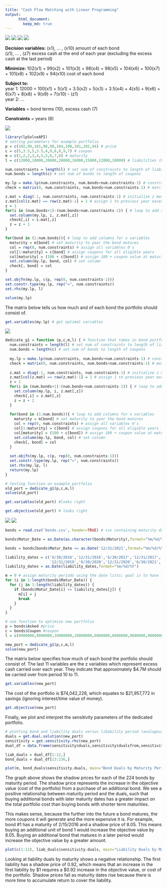 ```yaml
---
title: "Cash Flow Matching with Linear Programming"
output:  
      html_document:  
        keep_md: true 
---
```


![](proj1_header1.PNG)
![](proj1_header2.PNG)
![](proj1_q1.1.PNG)
![](proj1_q1.2.PNG)

**Decision variables:**
(x1), ... , (x10) amount of each bond  
(z1), ... , (z7) excess cash at the end of each year (excluding the excess cash at the last period)  

**Minimize:** 102(x1) + 99(x2) + 101(x3) + 98(x4) + 98(x5) + 104(x6) + 100(x7) + 101(x8) + 102(x9) + 94(x10)
 cost of each bond

**Subject to:**  
 year 1: 12000 = 100(x1) + 5(x1) + 3.5(x2) + 5(x3) + 3.5(x4) + 4(x5) + 9(x6) + 6(x7) + 8(x8) + 9(x9) + 7(x10) - (z1)  
 year 2: ...  

**Variables** = bond terms (10), excess cash (7)
  
**Constraints** = years (8)  
  
![](proj1_q2.PNG)

```r
library(lpSolveAPI)
# setting parameters for example portfolio
p = c(102,99,101,98,98,104,100,101,102,94) # price
c = c(5,3.5,5,3.5,4,9,6,8,9,7) # coupon
m = c(1,2,2,3,4,5,5,6,7,8) # maturity
l = c(12000,18000,20000,20000,16000,15000,12000,10000) # liabilities (RHS)
```

```r
num.constraints = length(l) # set num of constraints to length of liabilities
num.bonds = length(c) # set num of bonds to length of coupons

my.lp = make.lp(num.constraints, num.bonds+num.constraints-1) # constraints, variables
check = matrix(0, num.constraints, num.bonds+num.constraints-1) # matrix to check that values are correctly inputted

z.mat = diag(-1, num.constraints, num.constraints-1) # initialize z mat and assign -1 to current year excess cash
z.mat[col(z.mat) == row(z.mat)-1] = 1 # assign 1 to previous year excess cash
z = 1
for(i in (num.bonds+1):(num.bonds+num.constraints-1)) { # loop to add z's to columns
  set.column(my.lp, i, z.mat[,z])
  check[,i] = z.mat[,z]
  z = z + 1
}

for(bond in (1:num.bonds)){ # loop to add columns for x variables
  maturity = m[bond] # set maturity to year the bond matures
  col = rep(0, num.constraints) # assign all variables 0's
  col[1:maturity] = c[bond] # assign coupons for all eligible years
  col[maturity] = (100 + c[bond]) # assign 100 + coupon value at maturity
  set.column(my.lp, bond, col) # set column
  check[, bond] = col
}

set.objfn(my.lp, c(p, rep(0, num.constraints-1)))
set.constr.type(my.lp, rep("=", num.constraints))
set.rhs(my.lp, l)

solve(my.lp)
```
  
The matrix below tells us how much and of each bond the portfolio should consist of.
```r
get.variables(my.lp) # get optimal variables
```
  

![](proj1_q3.PNG)
```r
dedicate_g1 = function (p,c,m,l) { # function that takes in bond portfolio parameters and returns a .lp object
  num.constraints = length(l) # set num of constraints to length of liabilities
  num.bonds = length(c) # set num of bonds to length of coupons
  
  my.lp = make.lp(num.constraints, num.bonds+num.constraints-1) # constraints, variables
  check = matrix(0, num.constraints, num.bonds+num.constraints-1) # matrix to check that values are correctly inputted
  
  z.mat = diag(-1, num.constraints, num.constraints-1) # initialize z mat and assign -1 to current year excess cash
  z.mat[col(z.mat) == row(z.mat)-1] = 1 # assign 1 to previous year excess cash
  z = 1
  for(i in (num.bonds+1):(num.bonds+num.constraints-1)) { # loop to add z's to columns
    set.column(my.lp, i, z.mat[,z])
    check[,i] = z.mat[,z]
    z = z + 1
  }
  
  for(bond in (1:num.bonds)){ # loop to add columns for x variables
    maturity = m[bond] # set maturity to year the bond matures
    col = rep(0, num.constraints) # assign all variables 0's
    col[1:maturity] = c[bond] # assign coupons for all eligible years
    col[maturity] = (100 + c[bond]) # assign 100 + coupon value at maturity
    set.column(my.lp, bond, col) # set column
    check[, bond] = col
  }
  
  set.objfn(my.lp, c(p, rep(0, num.constraints-1)))
  set.constr.type(my.lp, rep("=", num.constraints))
  set.rhs(my.lp, l)
  return(my.lp)
}
```

```r
# testing function on example portfolio
old_port = dedicate_g1(p,c,m,l)
solve(old_port)
```

```r
get.variables(old_port) #looks right
```

```r
get.objective(old_port) # looks right
```
  
![](proj1_q4.1.PNG)
![](proj1_q4.2.PNG)  
```r
bonds = read.csv('bonds.csv', header=TRUE) # csv containing maturity date, coupon, and ask price provided on the website

bonds$Matur_Date = as.Date(as.character(bonds$Maturity),format="%m/%d/%Y")

bonds = bonds[bonds$Matur_Date <= as.Date('12/31/2021',format="%m/%d/%Y"),] # remove all bonds maturing after last liability date

liability_dates = c('6/30/2016','12/31/2016','6/30/2017','12/31/2017','6/30/2018','12/31/2018','6/30/2019',
                    '12/31/2019','6/30/2020','12/31/2020','6/30/2021','12/31/2021') # create a list of liability dates
liability_dates = as.Date(liability_dates,format="%m/%d/%Y")

m = 0 # assign maturity periods using the date lists; goal is to have list of maturity due periods (numbering 1-12), similar to format given in example portfolio
for (i in 1:length(bonds$Matur_Date)) {
  for (j in 1:length(liability_dates)) {
    if (bonds$Matur_Date[i] <= liability_dates[j]) {
      m[i] = j
      break
    }
  }
}

# use function to optimize new portfolio
p = bonds$Asked #price
c = bonds$Coupon #coupon
l = c(9000000,9000000,10000000,10000000,6000000,6000000,9000000,9000000,10000000,10000000,5000000,3000000) #liabilities (RHS)

new_port = dedicate_g1(p,c,m,l)
solve(new_port)
```

The matrix below specifies how much of each bond the portfolio should consist of. The last 11 variables are the z variables which represent excess cash carried over each year. They indicate that approximately $4.7M should be carried over from period 10 to 11.
```r
get.variables(new_port)
```

The cost of the portfolio is $74,042,228, which equates to $21,957,772 in savings (ignoring interest/time value of money).
```r
get.objective(new_port)
```
  
Finally, we plot and interpret the sensitivity parameters of the dedicated portfolio.
```r
# plotting bond and liability duals versus libability period (analagous to date)
duals = get.dual.solution(new_port)
sensitivity = get.sensitivity.rhs(new_port)
dual_df = data.frame(sensitivity$duals,sensitivity$dualsfrom,sensitivity$dualstill)

liab_duals = dual_df[1:12,]
bond_duals = dual_df[13:236,]
```

```r
plot(m, bond_duals$sensitivity.duals, main="Bond Duals by Maturity Period")
```

The graph above shows the shadow prices for each of the 224 bonds by maturity period. The shadow price represents the increase in the objective value (cost of the portfolio) from a purchase of an additional bond. We see a positive relationship between maturity period and the duals, such that buying additional bonds with later maturity dates has a greater impact on the total portfolio cost than buying bonds with shorter term maturities.

This makes sense, because the further into the future a bond matures, the more coupons it will generate and the more expensive it is. For example, bond #1 has a maturity of 2/15/2016 and a shadow price of 8.05. This means buying an additional unit of bond 1 would increase the objective value by 8.05. Buying an additional bond that matures in a later period would increase the objective value by a greater amount.
```r
plot(c(1:12), liab_duals$sensitivity.duals, main="Liability Duals by Maturity Period")
```

Looking at liability duals by maturity shows a negative relationship. The first liability has a shadow price of 0.92, which means that an increase in the first liability by $1 requires a $0.92 increase in the objective value, or cost of the portfolio. Shadow prices fall as maturity dates rise because there is more time to accumulate return to cover the liability.
